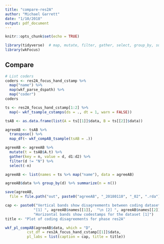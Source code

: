 ```yaml
---
title: "compare-res2A"
author: "Michael Garrett"
date: "1/10/2018"
output: pdf_document
---
```


```r
knitr::opts_chunk$set(echo = TRUE)

library(tidyverse)  # map, mutate, filter, gather, select, group_by, summarize
library(wkFocus)
```

## Compare

```r
# List coders
coders <- res2A_focus_hand_cstamp %>% 
  map("name") %>% 
  map(wkf_parse_dspath) %>% 
  map("coder")
coders

ts <- res2A_focus_hand_cstamp[1:2] %>% 
  map(~ wkf_tsample_cstamps(ds = ., dt = 1, warn = FALSE))

tsAB <- as.data.frame(list(A = ts[[1]]$data, B = ts[[2]]$data))

agreeAB <- tsAB %>%
  transpose() %>%
  map_df(~ wkf_compAB_tsample(tsAB = .))

agreeAB <- agreeAB %>%
  mutate(t = tsAB$A.t) %>%
  gather(key = n, value = d, d1:d2) %>%
  filter(d != "N") %>%
  select(-n)

agreeAB <- list(names = ts %>% map("name"), data = agreeAB)

agreeAB$data %>% group_by(d) %>% summarize(n = n())

save(agreeAB,
  file = file.path("out", paste0("agreeAB", "_20180110", "_02", ".rda")))
```

```r
cap <- paste0("Vertical bands show disagreements between coding datasets: \n", 
             "[1] ", agreeAB$names[[1]],  "\n [2] ", agreeAB$names[[2]], "\n",
             "Horizontal bands show codestamps for the dataset [1]")
title <- "Plot of coding disagreements for phase res2A"

wkf_pl_compAB(agreeAB$data, which = "D",
          cst_df = res2A_focus_hand_cstamp[[1]]$data,
          pl_labs = list(caption = cap, title = title))
```

